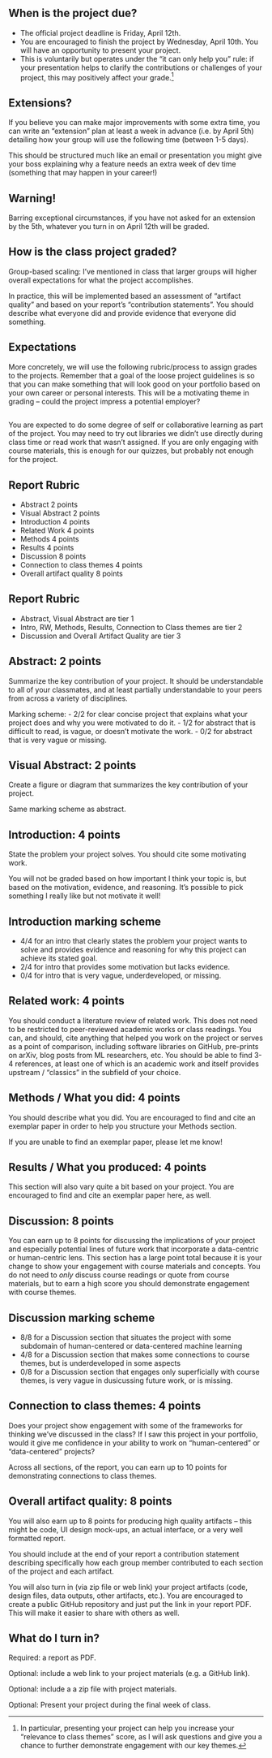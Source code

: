 


## When is the project due?

- The official project deadline is Friday, April 12th.
- You are encouraged to finish the project by Wednesday, April 10th. You will have an opportunity to present your project.
- This is voluntarily but operates under the "it can only help you" rule: if your presentation helps to clarify the contributions or challenges of your project, this may positively affect your grade.^[In particular, presenting your project can help you increase your "relevance to class themes" score, as I will ask questions and give you a chance to further demonstrate engagement with our key themes.]

## Extensions?

If you believe you can make major improvements with some extra time, you can write an "extension" plan at least a week in advance (i.e. by April 5th) detailing how your group will use the following time (between 1-5 days). 

This should be structured much like an email or presentation you might give your boss explaining why a feature needs an extra week of dev time (something that may happen in your career!)

## Warning!

Barring exceptional circumstances, if you have not asked for an extension by the 5th, whatever you turn in on April 12th will be graded.

## How is the class project graded?

Group-based scaling: I've mentioned in class that larger groups will higher overall expectations for what the project accomplishes.

In practice, this will be implemented based an assessment of "artifact quality" and based on your report's "contribution statements". You should describe what everyone did and provide evidence that everyone did something.

## Expectations


More concretely, we will use the following rubric/process to assign grades to the projects. Remember that a goal of the loose project guidelines is so that you can make something that will look good on your portfolio based on your own career or personal interests. This will be a motivating theme in grading -- could the project impress a potential employer?

## 

You are expected to do some degree of self or collaborative learning as part of the project. You may need to try out libraries we didn't use directly during class time or read work that wasn't assigned. If you are only engaging with course materials, this is enough for our quizzes, but probably not enough for the project.


## Report Rubric

- Abstract 	2 points
- Visual Abstract 	2 points
- Introduction 	4 points
- Related Work 	4 points
- Methods 	4 points
- Results 	4 points
- Discussion 	8 points
- Connection to class themes 	4 points
- Overall artifact quality 	8 points

## Report Rubric

- Abstract, Visual Abstract are tier 1
- Intro, RW, Methods, Results, Connection to Class themes are tier 2
- Discussion and Overall Artifact Quality are tier 3


## Abstract: 2 points

Summarize the key contribution of your project. It should be understandable to all of your classmates, and at least partially understandable to your peers from across a variety of disciplines.

Marking scheme: 
- 2/2 for clear concise project that explains what your project does and why you were motivated to do it. 
- 1/2 for abstract that is difficult to read, is vague, or doesn't motivate the work. 
- 0/2 for abstract that is very vague or missing.

## Visual Abstract: 2 points

Create a figure or diagram that summarizes the key contribution of your project.

Same marking scheme as abstract.

## Introduction: 4 points

State the problem your project solves. You should cite some motivating work.

You will not be graded based on how important I think your topic is, but based on the motivation, evidence, and reasoning. It's possible to pick something I really like but not motivate it well!

## Introduction marking scheme
- 4/4 for an intro that clearly states the problem your project wants to solve and provides evidence and reasoning for why this project can achieve its stated goal.
- 2/4 for intro that provides some motivation but lacks evidence.
- 0/4 for intro that is very vague, underdeveloped, or missing.

## Related work: 4 points

You should conduct a literature review of related work. This does not need to be restricted to peer-reviewed academic works or class readings. You can, and should, cite anything that helped you work on the project or serves as a point of comparison, including software libraries on GitHub, pre-prints on arXiv, blog posts from ML researchers, etc. You should be able to find 3-4 references, at least one of which is an academic work and itself provides upstream / "classics" in the subfield of your choice.

## Methods / What you did: 4 points

You should describe what you did. You are encouraged to find and cite an exemplar paper in order to help you structure your Methods section.

If you are unable to find an exemplar paper, please let me know!

## Results / What you produced: 4 points

This section will also vary quite a bit based on your project. You are encouraged to find and cite an exemplar paper here, as well.

## Discussion: 8 points

You can earn up to 8 points for discussing the implications of your project and especially potential lines of future work that incorporate a data-centric or human-centric lens. This section has a large point total because it is your change to show your engagement with course materials and concepts. You do not need to *only* discuss course readings or quote from course materials, but to earn a high score you should demonstrate engagement with course themes.

## Discussion marking scheme

- 8/8 for a Discussion section that situates the project with some subdomain of human-centered or data-centered machine learning
- 4/8 for a Discussion section that makes some connections to course themes, but is underdeveloped in some aspects
- 0/8 for a Discussion section that engages only superficially with course themes, is very vague in dusicussing future work, or is missing.

## Connection to class themes: 4 points

Does your project show engagement with some of the frameworks for thinking we've discussed in the class? If I saw this project in your portfolio, would it give me confidence in your ability to work on "human-centered" or "data-centered" projects?

Across all sections, of the report, you can earn up to 10 points for demonstrating connections to class themes.

## Overall artifact quality: 8 points

You will also earn up to 8 points for producing high quality artifacts -- this might be code, UI design mock-ups, an actual interface, or a very well formatted report.

You should include at the end of your report a contribution statement describing specifically how each group member contributed to each section of the project and each artifact.

You will also turn in (via zip file or web link) your project artifacts (code, design files, data outputs, other artifacts, etc.). You are encouraged to create a public GitHub repository and just put the link in your report PDF. This will make it easier to share with others as well.


## What do I turn in?

Required: a report as PDF.

Optional: include a web link to your project materials (e.g. a GitHub link).

Optional: include a a zip file with project materials.

Optional: Present your project during the final week of class.
